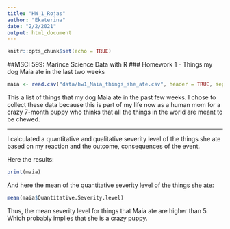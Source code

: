 ```yaml
---
title: "HW_1_Rojas"
author: "Ekaterina"
date: "2/2/2021"
output: html_document
---
```


```r
knitr::opts_chunk$set(echo = TRUE)
```

##MSCI 599: Marince Science Data with R 
### Homework 1 - Things my dog Maia ate in the last two weeks 

```r
maia <- read.csv("data/hw1_Maia_things_she_ate.csv", header = TRUE, sep= ",")
```

This a list of things that my dog Maia ate in the past few weeks. I chose to collect these data because this is part of my life now as a human mom for a crazy 7-month puppy who thinks that all the things in the world are meant to be chewed. 

*** 

I calculated a quantitative and qualitative severity level of the things she ate based on my reaction and the outcome, consequences of the event. 

Here the results: 

``` r

print(maia)
```

And here the mean of the quantitative severity level of the things she ate: 

```r

mean(maia$Quantitative.Severity.level)
```
Thus, the mean severity level for things that Maia ate are higher than 5. Which probably implies that she is a crazy puppy. 

